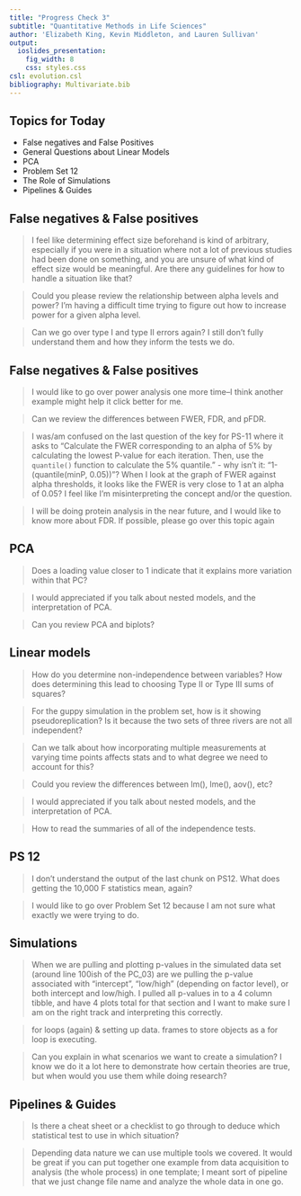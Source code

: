 ```yaml
---
title: "Progress Check 3"
subtitle: "Quantitative Methods in Life Sciences"
author: 'Elizabeth King, Kevin Middleton, and Lauren Sullivan'
output:
  ioslides_presentation:
    fig_width: 8
    css: styles.css
csl: evolution.csl
bibliography: Multivariate.bib
---
```



## Topics for Today

  - False negatives and False Positives
  - General Questions about Linear Models
  - PCA
  - Problem Set 12
  - The Role of Simulations
  - Pipelines & Guides


## False negatives & False positives

> I feel like determining effect size beforehand is kind of arbitrary, especially if you were in a situation where not a lot of previous studies had been done on something, and you are unsure of what kind of effect size would be meaningful. Are there any guidelines for how to handle a situation like that?

> Could you please review the relationship between alpha levels and power? I'm having a difficult time trying to figure out how to increase power for a given alpha level.

> Can we go over type I and type II errors again? I still don't fully understand them and how they inform the tests we do.


## False negatives & False positives

> I would like to go over power analysis one more time--I think another example might help it click better for me.

> Can we review the differences between FWER, FDR, and pFDR.

> I was/am confused on the last question of the key for PS-11 where it asks to "Calculate the FWER corresponding to an alpha of 5% by calculating the lowest P-value for each iteration. Then, use the `quantile()` function to calculate the 5% quantile." - why isn't it: "1-(quantile(minP, 0.05))"? When I look at the graph of FWER against alpha thresholds, it looks like the FWER is very close to 1 at an alpha of 0.05? I feel like I'm misinterpreting the concept and/or the question.

>I will be doing protein analysis in the near future, and I would like to know more about FDR. If possible, please go over this topic again


## PCA 

> Does a loading value closer to 1 indicate that it explains more variation within that PC?

> I would appreciated if you talk about nested models, and the interpretation of PCA.

> Can you review PCA and biplots?


## Linear models

> How do you determine non-independence between variables? How does determining this lead to choosing Type II or Type III sums of squares?

> For the guppy simulation in the problem set, how is it showing pseudoreplication? Is it because the two sets of three rivers are not all independent?

> Can we talk about how incorporating multiple measurements at varying time points affects stats and to what degree we need to account for this?

> Could you review the differences between lm(), lme(), aov(), etc?

> I would appreciated if you talk about nested models, and the interpretation of PCA.

> How to read the summaries of all of the independence tests.


## PS 12

> I don't understand the output of the last chunk on PS12. What does getting the 10,000 F statistics mean, again?

> I would like to go over Problem Set 12 because I am not sure what exactly we were trying to do.


## Simulations

> When we are pulling and plotting p-values in the simulated data set (around line 100ish of the PC_03) are we pulling the p-value associated with "intercept", "low/high" (depending on factor level), or both intercept and low/high. I pulled all p-values in to a 4 column tibble, and have 4 plots total for that section and I want to make sure I am on the right track and interpreting this correctly.

> for loops (again) & setting up data. frames to store objects as a for loop is executing.

> Can you explain in what scenarios we want to create a simulation? I know we do it a lot here to demonstrate how certain theories are true, but when would you use them while doing research?


## Pipelines & Guides

> Is there a cheat sheet or a checklist to go through to deduce which statistical test to use in which situation?

> Depending data nature we can use multiple tools we covered. It would be great if you can put together one example from data acquisition to analysis (the whole process) in one template; I meant sort of pipeline that we just change file name and analyze the whole data in one go.

